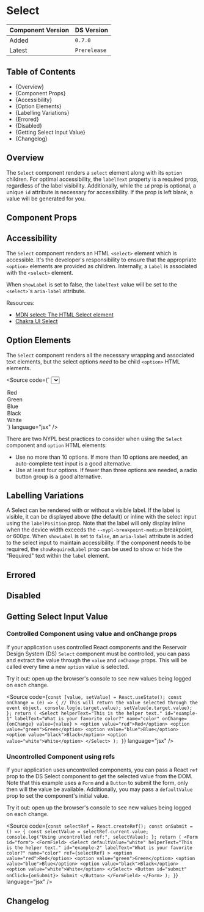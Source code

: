 
<Meta of={SelectStories} />

# Select

| Component Version | DS Version   |
| ----------------- | ------------ |
| Added             | `0.7.0`      |
| Latest            | `Prerelease` |

## Table of Contents

- {<Link href="#overview" target="_self">Overview</Link>}
- {<Link href="#component-props" target="_self">Component Props</Link>}
- {<Link href="#accessibility" target="_self">Accessibility</Link>}
- {<Link href="#option-elements" target="_self">Option Elements</Link>}
- {<Link href="#labelling-variations" target="_self">Labelling Variations</Link>}
- {<Link href="#errored" target="_self">Errored</Link>}
- {<Link href="#disabled" target="_self">Disabled</Link>}
- {<Link href="#getting-select-input-value" target="_self">Getting Select Input Value</Link>}
- {<Link href="#changelog" target="_self">Changelog</Link>}

## Overview

<Description of={SelectStories} />

The `Select` component renders a `select` element along with its `option`
children. For optimal accessibility, the `labelText` property is a required
prop, regardless of the label visibility. Additionally, while the `id` prop is
optional, a unique `id` attribute is necessary for accessibility. If the prop
is left blank, a value will be generated for you.

## Component Props

<Canvas of={SelectStories.WithControls} />

<ArgTypes of={SelectStories.WithControls} />

## Accessibility

The `Select` component renders an HTML `<select>` element which is accessible.
It's the developer's responsibility to ensure that the appropriate `<option>`
elements are provided as children. Internally, a `Label` is associated with the
`<select>` element.

When `showLabel` is set to false, the `labelText` value will be set to the
`<select>`'s `aria-label` attribute.

Resources:

- [MDN select: The HTML Select element](https://developer.mozilla.org/en-US/docs/Web/HTML/Element/select)
- [Chakra UI Select](https://chakra-ui.com/docs/components/form/select)

## Option Elements

The `Select` component renders all the necessary wrapping and associated text
elements, but the select options _need_ to be child `<option>` HTML elements.

<Source
  code={`
<Select id="select" labelText="What is your favorite color?" name="color">
  <option value="red">Red</option>
  <option value="green">Green</option>
  <option value="blue">Blue</option>
  <option value="black">Black</option>
  <option value="white">White</option>
</Select>
`}
  language="jsx"
/>

There are two NYPL best practices to consider when using the `Select` component
and `option` HTML elements:

- Use no more than 10 options. If more than 10 options are needed, an
  auto-complete text input is a good alternative.
- Use at least four options. If fewer than three options are needed, a radio
  button group is a good alternative.

## Labelling Variations

A Select can be rendered with or without a visible label. If the label is visible,
it can be displayed above (the default) or inline with the select input using the
`labelPosition` prop. Note that the label will only display inline when the device
width exceeds the `--nypl-breakpoint-medium` breakpoint, or 600px. When `showLabel`
is set to `false`, an `aria-label` attribute is added to the select input to maintain
accessibility. If the component needs to be required, the `showRequiredLabel` prop
can be used to show or hide the "Required" text within the `label` element.

<Canvas of={SelectStories.LabellingVariations} />

## Errored

<Canvas of={SelectStories.Errored} />

## Disabled

<Canvas of={SelectStories.Disabled} />

## Getting Select Input Value

### Controlled Component using value and onChange props

If your application uses controlled React components and the Reservoir Design
System (DS) `Select` component must be controlled, you can pass and extract the
value through the `value` and `onChange` props. This will be called every time
a new `option` value is selected.

Try it out: open up the browser's console to see new values being logged on
each change.

<Source
  code={`
  const [value, setValue] = React.useState();
  const onChange = (e) => {
    // This will return the value selected through the event object.
    console.log(e.target.value);
    setValue(e.target.value);
  };
  return (
    <Select
      helperText="This is the helper text."
      id="example-1"
      labelText="What is your favorite color?"
      name="color"
      onChange={onChange}
      value={value}
    >
      <option value="red">Red</option>
      <option value="green">Green</option>
      <option value="blue">Blue</option>
      <option value="black">Black</option>
      <option value="white">White</option>
    </Select>
  );
}
`}
  language="jsx"
/>

<Canvas of={SelectStories.GetInputValue} />

### Uncontrolled Component using refs

If your application uses uncontrolled components, you can pass a React `ref`
prop to the DS Select component to get the selected value from the DOM. Note
that this example uses a `Form` and a `Button` to submit the form, only then
will the value be available. Additionally, you may pass a `defaultValue` prop
to set the component's initial value.

Try it out: open up the browser's console to see new values being logged on
each change.

<Source
  code={`
  const selectRef = React.createRef();
  const onSubmit = () => {
    const selectValue = selectRef.current.value;
    console.log("Using uncontrolled ref:", selectValue);
  };
  return (
    <Form id="form">
      <FormField>
        <Select
          defaultValue="white"
          helperText="This is the helper text."
          id="example-2"
          labelText="What is your favorite color?"
          name="color"
          ref={selectRef}
        >
          <option value="red">Red</option>
          <option value="green">Green</option>
          <option value="blue">Blue</option>
          <option value="black">Black</option>
          <option value="white">White</option>
        </Select>
        <Button id="submit" onClick={onSubmit}>
          Submit
        </Button>
      </FormField>
    </Form>
  );
}
`}
  language="jsx"
/>

<Canvas of={SelectStories.GetUncontrolledInputValue} />

## Changelog

<ComponentChangelogTable changelogData={changelogData} />
